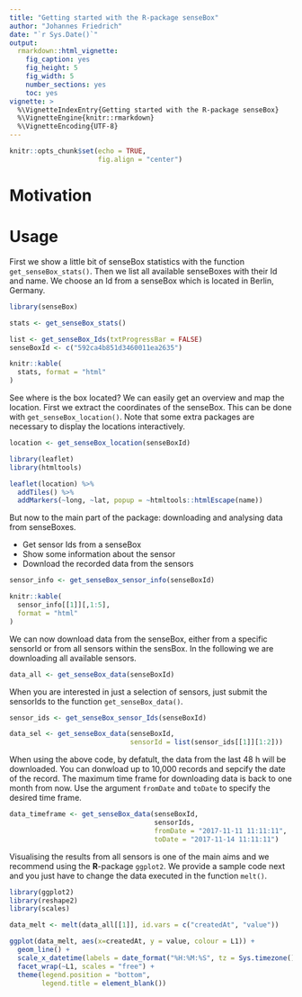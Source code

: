 ```yaml
---
title: "Getting started with the R-package senseBox"
author: "Johannes Friedrich"
date: "`r Sys.Date()`"
output: 
  rmarkdown::html_vignette:
    fig_caption: yes
    fig_height: 5
    fig_width: 5
    number_sections: yes
    toc: yes
vignette: >
  %\VignetteIndexEntry{Getting started with the R-package senseBox}
  %\VignetteEngine{knitr::rmarkdown}
  %\VignetteEncoding{UTF-8}
---
```

```r
knitr::opts_chunk$set(echo = TRUE, 
                      fig.align = "center")
```


# Motivation


# Usage

First we show a little bit of senseBox statistics with the function `get_senseBox_stats()`. Then we list all available senseBoxes with their Id and name. We choose an Id from a senseBox which is located in Berlin, Germany.

```r
library(senseBox)

stats <- get_senseBox_stats()

list <- get_senseBox_Ids(txtProgressBar = FALSE)
senseBoxId <- c("592ca4b851d3460011ea2635")
```

```r
knitr::kable(
  stats, format = "html"
)
```


See where is the box located? We can easily get an overview and map the location. 
First we extract the coordinates of the senseBox. This can be done with `get_senseBox_location()`.
Note that some extra packages are necessary to display the locations interactively.

```r
location <- get_senseBox_location(senseBoxId)

library(leaflet)
library(htmltools)

leaflet(location) %>%
  addTiles() %>%  
  addMarkers(~long, ~lat, popup = ~htmltools::htmlEscape(name))
```

But now to the main part of the package: downloading and analysing data from senseBoxes.

* Get sensor Ids from a senseBox
* Show some information about the sensor
* Download the recorded data from the sensors



```r
sensor_info <- get_senseBox_sensor_info(senseBoxId)

knitr::kable(
  sensor_info[[1]][,1:5],
  format = "html"
)
```


We can now download data from the senseBox, either from a specific sensorId or from all sensors within the sensBox.
In the following we are downloading all available sensors.

```r
data_all <- get_senseBox_data(senseBoxId)
```


When you are interested in just a selection of sensors, just submit the sensorIds to the function `get_senseBox_data()`.

```r
sensor_ids <- get_senseBox_sensor_Ids(senseBoxId)

data_sel <- get_senseBox_data(senseBoxId, 
                              sensorId = list(sensor_ids[[1]][1:2]))
```

When using the above code, by defatult, the data from the last 48 h will be downloaded. You can donwload up to 10,000 records and sepcify the date of the record. The maximum time frame for downloading data is back to one month from now.
Use the argument `fromDate` and `toDate` to specify the desired time frame. 

```r
data_timeframe <- get_senseBox_data(senseBoxId, 
                                    sensorIds, 
                                    fromDate = "2017-11-11 11:11:11", 
                                    toDate = "2017-11-14 11:11:11")
```

Visualising the results from all sensors is one of the main aims and we recommend using the **R**-package `ggplot2`. 
We provide a sample code next and you just have to change the data executed in the function `melt()`.

```r
library(ggplot2)
library(reshape2)
library(scales)

data_melt <- melt(data_all[[1]], id.vars = c("createdAt", "value"))

ggplot(data_melt, aes(x=createdAt, y = value, colour = L1)) +
  geom_line() +
  scale_x_datetime(labels = date_format("%H:%M:%S", tz = Sys.timezone())) +
  facet_wrap(~L1, scales = "free") +
  theme(legend.position = "bottom",
        legend.title = element_blank())

```

